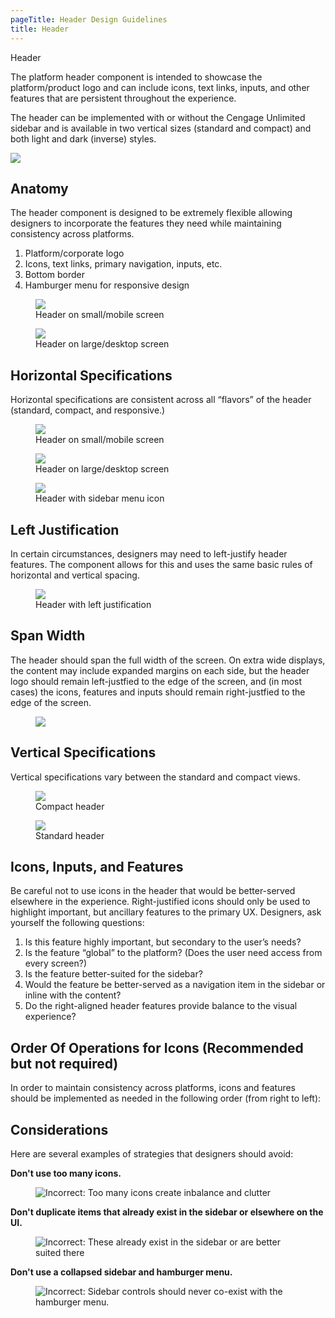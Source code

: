 ```yaml
---
pageTitle: Header Design Guidelines
title: Header
---
```



<DocsHeading to="/patterns/header/" type="design">
  Header
</DocsHeading>

The platform header component is intended to showcase the platform/product logo and can include icons, text links, inputs, and other features that are persistent throughout the experience.

The header can be implemented with or without the Cengage Unlimited sidebar and is available in two vertical sizes (standard and compact) and both light and dark (inverse) styles.

![ ](../../images/header/standard-header.png)

## Anatomy

The header component is designed to be extremely flexible allowing designers to incorporate the features they need while maintaining consistency across platforms.

1. Platform/corporate logo
1. Icons, text links, primary navigation, inputs, etc.
1. Bottom border
1. Hamburger menu for responsive design

<figure>
  <div class="background">
    <img src="../../images/header/anatomy-standard-responsive.png" alt=" " />
  </div>
  <figcaption>Header on small/mobile screen</figcaption>
</figure>

<figure class="with-background">
  <img src="../../images/header/anatomy-standard.png" alt=" " />
  <figcaption>Header on large/desktop screen</figcaption>
</figure>

## Horizontal Specifications

Horizontal specifications are consistent across all “flavors” of the header (standard, compact, and responsive.)

<figure>
  <img src="../../images/header/h-specs-standard-responsive.png" alt=" " />
  <figcaption>Header on small/mobile screen</figcaption>
</figure>

<figure>
  <img src="../../images/header/h-specs-standard.png" alt=" " />
  <figcaption>Header on large/desktop screen</figcaption>
</figure>

<figure>
  <img src="../../images/header/h-specs-standard-with-sidebar.png" alt=" " />
  <figcaption>Header with sidebar menu icon</figcaption>
</figure>

## Left Justification

In certain circumstances, designers may need to left-justify header features. The component allows for this and uses the same basic rules of horizontal and vertical spacing.

<figure>
  <img src="../../images/header/left-justification.png" alt=" " />
  <figcaption>Header with left justification</figcaption>
</figure>

## Span Width

The header should span the full width of the screen. On extra wide displays, the content may include expanded margins on each side, but the header logo should remain left-justfied to the edge of the screen, and (in most cases) the icons, features and inputs should remain right-justfied to the edge of the screen.

<figure>
  <img src="../../images/header/span-width.png" alt=" " />
</figure>

## Vertical Specifications

Vertical specifications vary between the standard and compact views.

<figure>
  <img src="../../images/header/v-specs-compact.png" alt=" " />
  <figcaption>Compact header</figcaption>
</figure>

<figure>
  <img src="../../images/header/v-specs-standard.png" alt=" " />
  <figcaption>Standard header</figcaption>
</figure>

## Icons, Inputs, and Features

Be careful not to use icons in the header that would be better-served elsewhere in the experience. Right-justified icons should only be used to highlight important, but ancillary features to the primary UX. Designers, ask yourself the following questions:

1. Is this feature highly important, but secondary to the user’s needs?
2. Is the feature “global” to the platform? (Does the user need access from every screen?)
3. Is the feature better-suited for the sidebar?
4. Would the feature be better-served as a navigation item in the sidebar or inline with the content?
5. Do the right-aligned header features provide balance to the visual experience?

## Order Of Operations for Icons (Recommended but not required)

In order to maintain consistency across platforms, icons and features should be implemented as needed in the following order (from right to left):

## Considerations

Here are several examples of strategies that designers should avoid:

**Don't use too many icons.**

<figure>
  <img
    src="../../images/header/considerations-too-many-icons.png"
    alt="Incorrect:  Too many icons create inbalance and clutter"
  />
</figure>

**Don't duplicate items that already exist in the sidebar or elsewhere on the UI.**

<figure>
  <img
    src="../../images/header/considerations-duplicating-sidebar.png"
    alt="Incorrect:  These already exist in the sidebar or are better suited there"
  />
</figure>

**Don't use a collapsed sidebar and hamburger menu.**

<figure>
  <img
    src="../../images/header/considerations-sidebar-collapse.png"
    alt="Incorrect: Sidebar controls should never co-exist with the hamburger menu."
  />
</figure>
